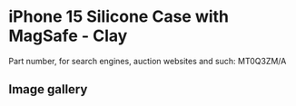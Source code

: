 
# iPhone 15 Silicone Case with MagSafe - Clay

Part number, for search engines, auction websites and such: MT0Q3ZM/A

## Image gallery

<div style={{ width: "768px" }}>
  <GalleryComponent
    images={[
      {
        original: "/everysource/MT0Q3.webp",
        thumbnail: "/everypreview/MT0Q3.webp",
      },
      {
        original: "/everysource/MT0Q3_AV1.webp",
        thumbnail: "/everypreview/MT0Q3_AV1.webp",
      },
      {
        original: "/everysource/MT0Q3_AV2.webp",
        thumbnail: "/everypreview/MT0Q3_AV2.webp",
      },
      {
        original: "/everysource/MT0Q3_AV3.webp",
        thumbnail: "/everypreview/MT0Q3_AV3.webp",
      },
      {
        original: "/everysource/MT0Q3_AV4.webp",
        thumbnail: "/everypreview/MT0Q3_AV4.webp",
      },
      {
        original: "/everysource/MT0Q3_AV5.webp",
        thumbnail: "/everypreview/MT0Q3_AV5.webp",
      },
      {
        original: "/everysource/MT0Q3_AV6.webp",
        thumbnail: "/everypreview/MT0Q3_AV6.webp",
      }
    ]}
  />
</div>